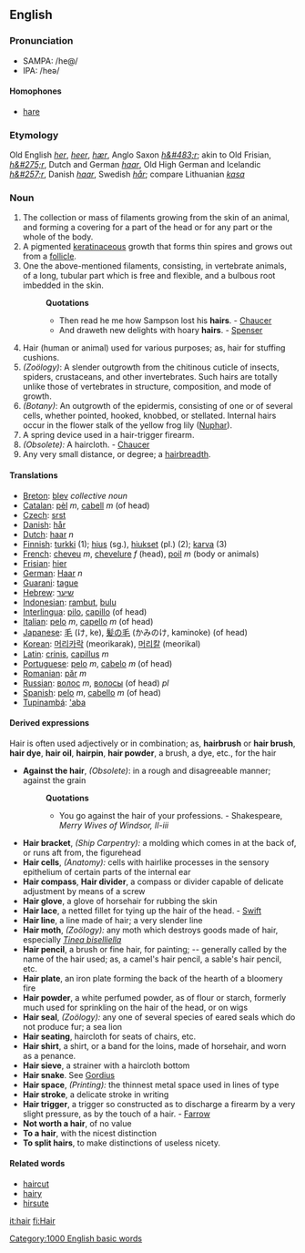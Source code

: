 ==English==

===Pronunciation===
*SAMPA: /he@/
*IPA: /heə/

====Homophones====
*[[hare]]

===Etymology===
Old English ''[[her]]'', ''[[heer]]'', ''[[hær]]'', Anglo Saxon ''[[h&#483;r]]''; akin to Old Frisian, ''[[h&#275;r]]'', Dutch and German ''[[haar]]'', Old High German and Icelandic ''[[h&#257;r]]'', Danish ''[[haar]]'', Swedish ''[[hår]]''; compare Lithuanian ''[[kasa]]''

===Noun===
#The collection or mass of filaments growing from the skin of an animal, and forming a covering for a part of the head or for any part or the whole of the body.
#A pigmented [[keratin]]aceous growth that forms thin spires and grows out from a [[follicle]].
#One the above-mentioned filaments, consisting, in vertebrate animals, of a long, tubular part which is free and flexible, and a bulbous root imbedded in the skin.
#:'''Quotations'''
#:*Then read he me how Sampson lost his '''hairs'''. - [[Chaucer]]
#:*And draweth new delights with hoary '''hairs'''. - [[Spenser]]
#Hair (human or animal) used for various purposes; as, hair for stuffing cushions.
#''(Zoölogy)'': A slender outgrowth from the chitinous cuticle of insects, spiders, crustaceans, and other invertebrates. Such hairs are totally unlike those of vertebrates in structure, composition, and mode of growth.
#''(Botany)'': An outgrowth of the epidermis, consisting of one or of several cells, whether pointed, hooked, knobbed, or stellated. Internal hairs occur in the flower stalk of the yellow frog lily ([[Nuphar]]).
#A spring device used in a hair-trigger firearm.
#''(Obsolete):'' A haircloth. - [[Chaucer]]
#Any very small distance, or degree; a [[hairbreadth]].

==== Translations ====
*[[Breton]]: [[blev]] ''collective noun''
*[[Catalan]]: [[pèl]] ''m'', [[cabell]] ''m'' (of head)
*[[Czech]]: [[srst]]
*[[Danish]]: [[hår]]
*[[Dutch]]: [[haar]] ''n''
*[[Finnish]]: [[turkki]] (1); [[hius]] (sg.), [[hiukset]] (pl.) (2); [[karva]] (3)
*[[French]]: [[cheveu]] ''m'', [[chevelure]] ''f'' (head), [[poil]] ''m'' (body or animals)
*[[Frisian]]: [[hier]]
*[[German]]: [[Haar]] ''n''
*[[Guarani]]: [[tague]]
*[[Hebrew]]: [[שיער]]
*[[Indonesian]]: [[rambut]], [[bulu]]
*[[Interlingua]]: [[pilo]], [[capillo]] (of head)
*[[Italian]]: [[pelo]] ''m'', [[capello]] ''m'' (of head)
*[[Japanese]]: [[毛]] (け, ke), [[髪の毛]] (かみのけ, kaminoke) (of head)
*[[Korean]]: [[머리카락]] (meorikarak), [[머리칼]] (meorikal)
*[[Latin]]: [[crinis]], [[capillus]] ''m''
*[[Portuguese]]: [[pelo]] ''m'', [[cabelo]] ''m'' (of head)
*[[Romanian]]: [[păr]] ''m''
*[[Russian]]: [[волос]] ''m'', [[волосы]] (of head) ''pl''
*[[Spanish]]: [[pelo]] ''m'', [[cabello]] ''m'' (of head)
*[[Tupinambá]]: [['aba]]

====Derived expressions====
Hair is often used adjectively or in combination; as, '''hairbrush''' or '''hair brush''', '''hair dye''', '''hair oil''', '''hairpin''', '''hair powder''', a brush, a dye, etc., for the hair
*'''Against the hair''', ''(Obsolete)'': in a rough and disagreeable manner; against the grain
*:'''Quotations'''
*:*You go against the hair of your professions. - Shakespeare, ''Merry Wives of Windsor, II-iii''
*'''Hair bracket''', ''(Ship Carpentry):'' a molding which comes in at the back of, or runs aft from, the figurehead
*'''Hair cells''', ''(Anatomy):'' cells with hairlike processes in the sensory epithelium of certain parts of the internal ear
*'''Hair compass''', '''Hair divider''', a compass or divider capable of delicate adjustment by means of a screw
*'''Hair glove''', a glove of horsehair for rubbing the skin
*'''Hair lace''', a netted fillet for tying up the hair of the head. - [[Swift]]
*'''Hair line''', a line made of hair; a very slender line
*'''Hair moth''', ''(Zoölogy):'' any moth which destroys goods made of hair, especially ''[[Tinea biselliella]]''
*'''Hair pencil''', a brush or fine hair, for painting; -- generally called by the name of the hair used; as, a camel's hair pencil, a sable's hair pencil, etc.
*'''Hair plate''', an iron plate forming the back of the hearth of a bloomery fire
*'''Hair powder''', a white perfumed powder, as of flour or starch, formerly much used for sprinkling on the hair of the head, or on wigs
*'''Hair seal''', ''(Zoölogy):'' any one of several species of eared seals which do not produce fur; a sea lion
*'''Hair seating''', haircloth for seats of chairs, etc.
*'''Hair shirt''', a shirt, or a band for the loins, made of horsehair, and worn as a penance.
*'''Hair sieve''', a strainer with a haircloth bottom
*'''Hair snake'''. See [[Gordius]]
*'''Hair space''', ''(Printing):'' the thinnest metal space used in lines of type
*'''Hair stroke''', a delicate stroke in writing
*'''Hair trigger''', a trigger so constructed as to discharge a firearm by a very slight pressure, as by the touch of a hair. - [[Farrow]]
*'''Not worth a hair''', of no value
*'''To a hair''', with the nicest distinction
*'''To split hairs''', to make distinctions of useless nicety.

====Related words====
*[[haircut]]
*[[hairy]]
*[[hirsute]]

[[it:hair]]
[[fi:Hair]]





[[Category:1000 English basic words]]